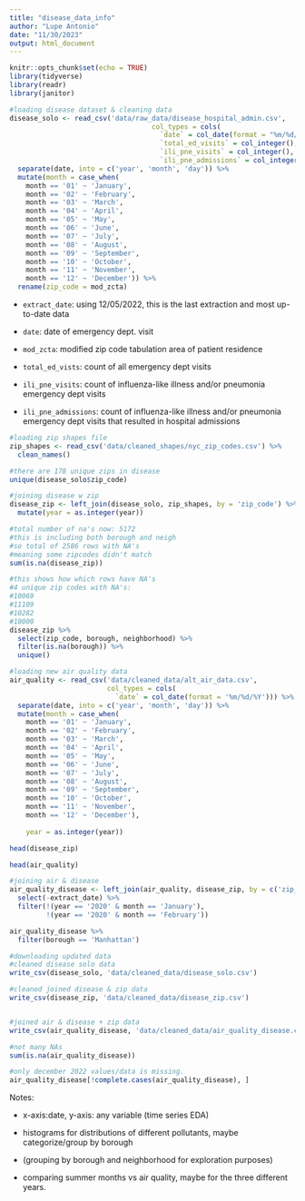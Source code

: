 ```yaml
---
title: "disease_data_info"
author: "Lupe Antonio"
date: "11/30/2023"
output: html_document
---
```


```r
knitr::opts_chunk$set(echo = TRUE)
library(tidyverse)
library(readr)
library(janitor)
```

```r
#loading disease dataset & cleaning data
disease_solo <- read_csv('data/raw_data/disease_hospital_admin.csv',
                                   col_types = cols(
                                     `date` = col_date(format = "%m/%d/%Y"),
                                     `total_ed_visits` = col_integer(),
                                     `ili_pne_visits` = col_integer(),
                                     `ili_pne_admissions` = col_integer())) %>%
  separate(date, into = c('year', 'month', 'day')) %>%
  mutate(month = case_when(
    month == '01' ~ 'January',
    month == '02' ~ 'February',
    month == '03' ~ 'March',
    month == '04' ~ 'April',
    month == '05' ~ 'May',
    month == '06' ~ 'June',
    month == '07' ~ 'July',
    month == '08' ~ 'August',
    month == '09' ~ 'September',
    month == '10' ~ 'October',
    month == '11' ~ 'November',
    month == '12' ~ 'December')) %>%
  rename(zip_code = mod_zcta)
```

- `extract_date`: using 12/05/2022, this is the last extraction and most up-to-date data

- `date`: date of emergency dept. visit

- `mod_zcta`: modified zip code tabulation area of patient residence

- `total_ed_vists`: count of all emergency dept visits

- `ili_pne_visits`: count of influenza-like illness and/or pneumonia emergency dept visits

- `ili_pne_admissions`: count of influenza-like illness and/or pneumonia emergency dept visits that resulted in hospital admissions


```r
#loading zip shapes file
zip_shapes <- read_csv('data/cleaned_shapes/nyc_zip_codes.csv') %>%
  clean_names()
```

```r
#there are 178 unique zips in disease
unique(disease_solo$zip_code)
```

```r
#joining disease w zip
disease_zip <- left_join(disease_solo, zip_shapes, by = 'zip_code') %>%
  mutate(year = as.integer(year))
```

```r
#total number of na's now: 5172
#this is including both borough and neigh
#so total of 2586 rows with NA's
#meaning some zipcodes didn't match
sum(is.na(disease_zip))
```

```r
#this shows how which rows have NA's
#4 unique zip codes with NA's:
#10069
#11109
#10282
#10000
disease_zip %>%
  select(zip_code, borough, neighborhood) %>%
  filter(is.na(borough)) %>%
  unique()
```


```r
#loading new air quality data
air_quality <- read_csv('data/cleaned_data/alt_air_data.csv',
                        col_types = cols(
                          `date` = col_date(format = '%m/%d/%Y'))) %>%
  separate(date, into = c('year', 'month', 'day')) %>%
  mutate(month = case_when(
    month == '01' ~ 'January',
    month == '02' ~ 'February',
    month == '03' ~ 'March',
    month == '04' ~ 'April',
    month == '05' ~ 'May',
    month == '06' ~ 'June',
    month == '07' ~ 'July',
    month == '08' ~ 'August',
    month == '09' ~ 'September',
    month == '10' ~ 'October',
    month == '11' ~ 'November',
    month == '12' ~ 'December'),
    
    year = as.integer(year))
```

```r
head(disease_zip)
```

```r
head(air_quality)
```

```r
#joining air & disease
air_quality_disease <- left_join(air_quality, disease_zip, by = c('zip_code', 'year', 'month', 'day')) %>%
  select(-extract_date) %>%
  filter(!(year == '2020' & month == 'January'),
         !(year == '2020' & month == 'February'))
```

```r
air_quality_disease %>%
  filter(borough == 'Manhattan')
```


```r
#downloading updated data
#cleaned disease solo data
write_csv(disease_solo, 'data/cleaned_data/disease_solo.csv')

#cleaned joined disease & zip data
write_csv(disease_zip, 'data/cleaned_data/disease_zip.csv')


#joined air & disease + zip data
write_csv(air_quality_disease, 'data/cleaned_data/air_quality_disease.csv')
```

```r
#not many NAs
sum(is.na(air_quality_disease))
```

```r
#only december 2022 values/data is missing.
air_quality_disease[!complete.cases(air_quality_disease), ]
```


Notes:

- x-axis:date, y-axis: any variable (time series EDA)

- histograms for distributions of different pollutants, maybe categorize/group by borough

- (grouping by borough and neighborhood for exploration purposes)

- comparing summer months vs air quality, maybe for the three different years. 
